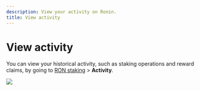 ```yaml
---
description: View your activity on Ronin.
title: View activity
---
```



# View activity
You can view your historical activity, such as staking operations and 
reward claims, 
by going to [RON staking](https://app.roninchain.com/staking) >
**Activity**.

<img src={activity} width={1440} />
